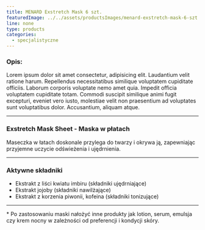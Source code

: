 ```yaml
---
title: MENARD Exstretch Mask 6 szt.
featuredImage: ../../assets/productsImages/menard-exstretch-mask-6-szt.png
line: none
type: products
categories:
  - specjalistyczne
---
```


<h3>Opis:</h3>

Lorem ipsum dolor sit amet consectetur, adipisicing elit. Laudantium velit ratione harum. Repellendus necessitatibus similique voluptatem cupiditate officiis. Laborum corporis voluptate nemo amet quia. Impedit officia voluptatem cupiditate totam. Commodi suscipit similique animi fugit excepturi, eveniet vero iusto, molestiae velit non praesentium ad voluptates sunt voluptatibus dolor. Accusantium, aliquam atque.

---

### Exstretch Mask Sheet - Maska w płatach

Maseczka w łatach doskonale przylega do twarzy i okrywa ją, zapewniając przyjemne uczycie odświeżenia i ujędrnienia.

---

### Aktywne składniki

- Ekstrakt z liści kwiatu imbiru (składniki ujędrniające)
- Ekstrakt jojoby (składniki nawilżające)
- Ekstrakt z korzenia piwonii, kofeina (składniki tonizujące)

---

\* Po zastosowaniu maski nałożyć inne produkty jak lotion, serum, emulsja czy krem nocny w zależności od preferencji i kondycji skóry.
